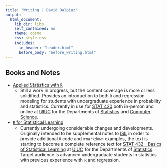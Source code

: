 ```yaml
---
title: "Writing | David Dalpiaz"
output:
  html_document:
    lib_dir: libs
    self_contained: no
    theme: cosmo
    css: style.css
    includes:
      in_header: "header.html"
      before_body: "before_writing.html"
---
```



## Books and Notes

- [Applied Statistics with `R`](https://daviddalpiaz.github.io/appliedstats/)
    - Still a work in progress, but the content coverage is more or less solidified. Provides an introduction to both `R` and regression modeling for students with undergraduate experience in probability and statistics. Currently in use for [STAT 420](https://courses.illinois.edu/schedule/2018/spring/STAT/420) both in-person and online at [UIUC](http://illinois.edu/) for the Departments of [Statistics](http://www.stat.illinois.edu/) and [Computer Science](https://cs.illinois.edu/).
- [`R` for Statistical Learning](https://daviddalpiaz.github.io/r4sl/)
    - Currently undergoing considerable changes and developments. Originally intended to be supplemental notes to [ISL](http://www-bcf.usc.edu/~gareth/ISL/) in order to provide additional `R` code and `rmarkdown` examples, the text is starting to become a complete reference text for [STAT 432 - Basics of Statistical Learning](https://daviddalpiaz.github.io/stat430fa17/) at [UIUC](http://illinois.edu/) for the Departments of [Statistics](http://www.stat.illinois.edu/). Target audience is advanced undergraduate students in statistics with previous experience with `R` and regression. 


<!-- ## Blog -->

<!-- Maybe someday I'll make this site into a proper blog, but for now, I'll just collect various things I've written here. They'll mostly be advice or information for students in statistics courses. Things that if I write them down, I won't have to repeat constantly. -->

<!-- - [How to Use Office Hours](posts/office.html) -->
<!-- - [Unknown Unknowns](posts/unknowns.html) -->
<!-- - [Letters of Recommendation]() -->
<!-- - [Help! I'm Not Good with Computers]() -->
<!-- - [What **is** a Distribution?]() -->

